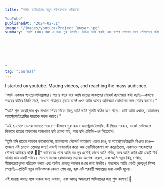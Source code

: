 ```yaml
---
title: "আমার ক্যারিয়ারের নতুন মাইলফলকে পৌঁছানো

YouTube"
publishedAt: "2024-02-21"
image: "/images/youtube/Project_Quasar.jpg"
summary: "আমি YouTube-এ যাত্রা শুরু করেছি। ভিডিও তৈরি করছি এবং ব্যাপক দর্শকের কাছে পৌঁছানোর চেষ্টা করছি। 🚀🎥







"
tag: "Journal"
---
```


I started on youtube. Making videos, and reaching the mass audience. 

“আমি একজন অ্যাস্ট্রোফটোগ্রাফার। গত ৪ বছর ধরে আমি রাতের আকাশের সৌন্দর্য ক্যামেরায় বন্দী করছি—কখনো শহরের বাইরে নির্জন মাঠে, কখনো পাহাড়ের চূড়ায় বসে! এখন আমি আমার অভিজ্ঞতা তোমাদের সঙ্গে শেয়ার করবো।”

“আমি শুরু করেছিলাম খুব সাধারণ গিয়ার দিয়ে! কিন্তু আমি জানি শুরুটা কঠিন হতে পারে। তাই আমি এখানে, তোমাদের অ্যাস্ট্রোফটোগ্রাফির যাত্রাকে সহজ করতে।”

“এই চ্যানেলে তোমরা জানতে পারবে—কীভাবে শুরু করবে অ্যাস্ট্রোফটোগ্রাফি, কী গিয়ার দরকার, বাজেট সেটআপে কিভাবে রাতের আকাশের অসাধারণ ছবি তোলা যায়, আর ছবি এডিটিং-এর সিক্রেটস! 


“তুমি যদি রাতের আকাশ ভালোবাসো, মহাকাশের সৌন্দর্য ক্যামেরায় ধরতে চাও, বা অ্যাস্ট্রোফটোগ্রাফি শিখতে চাও—তাহলে এই চ্যানেল তোমার জন্য! এখনই সাবস্ক্রাইব করো আর নোটিফিকেশন অন করো!চলো, একসাথে মহাকাশের সৌন্দর্য আবিষ্কার করি!  🌠✨”
ভবিষ্যতের পথে
আমি যত দূর এসেছি তাতে আমি গর্বিত, তবে আমি জানি এটি একটি দীর্ঘ যাত্রার মাত্র একটি পর্যায়। সামনে অনেক রোমাঞ্চকর সম্ভাবনা অপেক্ষা করছে, এবং আমি নতুন কিছু শেখার, সীমাবদ্ধতাগুলো অতিক্রম করার এবং অর্থবহ প্রকল্পে অবদান রাখার জন্য উদ্গ্রীব। যাত্রাপথে আমি একটি গুরুত্বপূর্ণ শিক্ষা পেয়েছি—প্রতিটি নতুন মাইলফলক কোনো শেষ নয়, বরং এটি পরবর্তী অধ্যায়ের জন্য একটি সূচনা।

এই যাত্রায় আমার সঙ্গে থাকার জন্য ধন্যবাদ, এবং আসন্ন অসাধারণ অভিযানের জন্য শুভ কামনা! 🚀